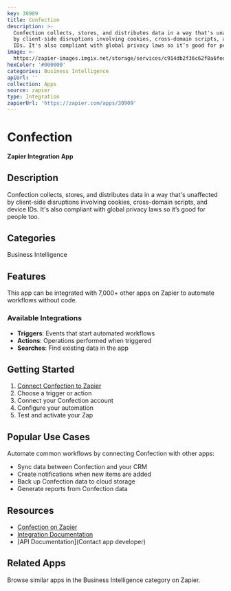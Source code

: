 ```yaml
---
key: 30909
title: Confection
description: >-
  Confection collects, stores, and distributes data in a way that's unaffected
  by client-side disruptions involving cookies, cross-domain scripts, and device
  IDs. It's also compliant with global privacy laws so it’s good for people too.
image: >-
  https://zapier-images.imgix.net/storage/services/c914db2f36c62f8a6fed93d7df5ea0d2.png?auto=format%2Ccompress&ixlib=python-3.0.0&q=50
hexColor: '#000000'
categories: Business Intelligence
apiUrl: ''
collection: Apps
source: zapier
type: Integration
zapierUrl: 'https://zapier.com/apps/30909'
---
```

# Confection

**Zapier Integration App**

## Description

Confection collects, stores, and distributes data in a way that's unaffected by client-side disruptions involving cookies, cross-domain scripts, and device IDs. It's also compliant with global privacy laws so it’s good for people too.

## Categories

Business Intelligence

## Features

This app can be integrated with 7,000+ other apps on Zapier to automate workflows without code.

### Available Integrations

- **Triggers**: Events that start automated workflows
- **Actions**: Operations performed when triggered
- **Searches**: Find existing data in the app

## Getting Started

1. [Connect Confection to Zapier](https://zapier.com/apps/30909)
2. Choose a trigger or action
3. Connect your Confection account
4. Configure your automation
5. Test and activate your Zap

## Popular Use Cases

Automate common workflows by connecting Confection with other apps:

- Sync data between Confection and your CRM
- Create notifications when new items are added
- Back up Confection data to cloud storage
- Generate reports from Confection data

## Resources

- [Confection on Zapier](https://zapier.com/apps/30909)
- [Integration Documentation](https://zapier.com/apps/30909/integrations)
- [API Documentation](Contact app developer)

## Related Apps

Browse similar apps in the Business Intelligence category on Zapier.
